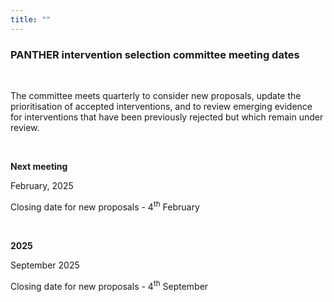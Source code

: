 ```yaml
---
title: ""
---
```


### PANTHER intervention selection committee meeting dates

<br />

The committee meets quarterly to consider new proposals, update the prioritisation of accepted interventions, and to review emerging evidence for interventions that have been previously rejected but which remain under review.

<br />

**Next meeting**

February, 2025

Closing date for new proposals - 4^th^ February

<br />

**2025**

September 2025

Closing date for new proposals - 4^th^ September
